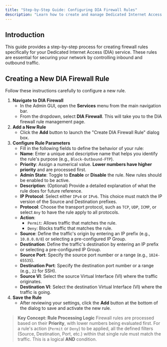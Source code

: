 ```yaml
---
title: "Step-by-Step Guide: Configuring DIA Firewall Rules"
description: "Learn how to create and manage Dedicated Internet Access (DIA) firewall rules in the DynamicLink portal."
---
```


## Introduction 

This guide provides a step-by-step process for creating firewall rules specifically for your Dedicated Internet Access (DIA) service. These rules are essential for securing your network by controlling inbound and outbound traffic.

## Creating a New DIA Firewall Rule

Follow these instructions carefully to configure a new rule.

1. **Navigate to DIA Firewall**
   - In the Admin GUI, open the **Services** menu from the main navigation bar.
   - From the dropdown, select **DIA Firewall**. This will take you to the DIA firewall rule management page.
2. **Add a New Rule**
   - Click the **Add** button to launch the "Create DIA Firewall Rule" dialog box.
3. **Configure Rule Parameters**
   - Fill in the following fields to define the behavior of your rule:
   - **Name**: Enter a unique and descriptive name that helps you identify the rule's purpose (e.g., `Block-Outbound-FTP`).
   - **Priority**: Assign a numerical value. **Lower numbers have higher priority** and are processed first.
   - **Admin State**: Toggle to **Enable** or **Disable** the rule. New rules should be enabled to be active.
   - **Description**: (Optional) Provide a detailed explanation of what the rule does for future reference.
   - **IP Protocol**: Select either `IPv4` or `IPv6`. This choice must match the IP version of the Source and Destination prefixes.
   - **Protocol**: Choose the transport protocol, such as `TCP`, `UDP`, `ICMP`, or select `Any` to have the rule apply to all protocols.
   - **Action**:
     - `Permit`: Allows traffic that matches the rule.
     - `Deny`: Blocks traffic that matches the rule.
   - **Source**: Define the traffic's origin by entering an IP prefix (e.g., `10.0.0.0/8`) or selecting a pre-configured IP Group.
   - **Destination**: Define the traffic's destination by entering an IP prefix or selecting a pre-configured IP Group.
   - **Source Port**: Specify the source port number or a range (e.g., `1024-65535`).
   - **Destination Port**: Specify the destination port number or a range (e.g., `22` for SSH).
   - **Source VI**: Select the source Virtual Interface (VI) where the traffic originates.
   - **Destination VI**: Select the destination Virtual Interface (VI) where the traffic is going.
4. **Save the Rule**
   - After reviewing your settings, click the **Add** button at the bottom of the dialog to save and activate the new rule.

> **Key Concept: Rule Processing Logic**
> Firewall rules are processed based on their **Priority**, with lower numbers being evaluated first. For a rule's action (`Permit` or `Deny`) to be applied, all the defined filters (Source, Destination, Port, etc.) within that single rule must match the traffic. This is a logical **AND** condition.